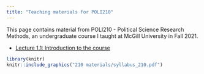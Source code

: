 ```yaml
---
title: "Teaching materials for POLI210"
---
```


This page contains material from POLI210 - Political Science Research Methods, an undergraduate course I taught at McGill University in Fall 2021. 

+ <a href="210 materials/1.1-Introduction">Lecture 1.1: Introduction to the course</a>

```r
library(knitr)
knitr::include_graphics("210 materials/syllabus_210.pdf")
```